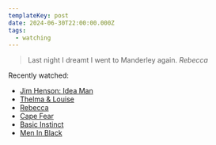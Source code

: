 ```yaml
---
templateKey: post
date: 2024-06-30T22:00:00.000Z
tags:
  - watching
---
```

> Last night I dreamt I went to Manderley again.
> <cite><i>Rebecca</i></cite>

Recently watched:

* [Jim Henson: Idea Man](https://letterboxd.com/film/jim-henson-idea-man/)
* [Thelma & Louise](https://letterboxd.com/film/thelma-louise/)
* [Rebecca](https://letterboxd.com/film/rebecca/)
* [Cape Fear](https://letterboxd.com/film/cape-fear-1991/)
* [Basic Instinct](https://letterboxd.com/film/basic-instinct/)
* [Men In Black](https://letterboxd.com/film/men-in-black/)